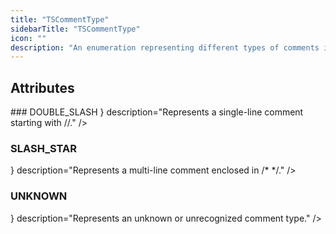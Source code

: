 ```yaml
---
title: "TSCommentType"
sidebarTitle: "TSCommentType"
icon: ""
description: "An enumeration representing different types of comments in TypeScript. Represents the possible types of comments that can be used in TypeScript code, including double slash comments (//), slash star comments (/* */), and unknown comment types."
---
```


<GithubLinkNote link="https://github.com/codegen-sh/graph-sitter/blob/eagarwal/update-docs/src/graph_sitter/typescript/statements/comment.py#L11-L26" />


## Attributes
<HorizontalDivider />
### <span className="text-primary">DOUBLE_SLASH</span>
<HorizontalDivider light={true} />
<Attribute type={ <span></span> } description="Represents a single-line comment starting with //." />

### <span className="text-primary">SLASH_STAR</span>
<HorizontalDivider light={true} />
<Attribute type={ <span></span> } description="Represents a multi-line comment enclosed in /* */." />

### <span className="text-primary">UNKNOWN</span>
<HorizontalDivider light={true} />
<Attribute type={ <span></span> } description="Represents an unknown or unrecognized comment type." />



